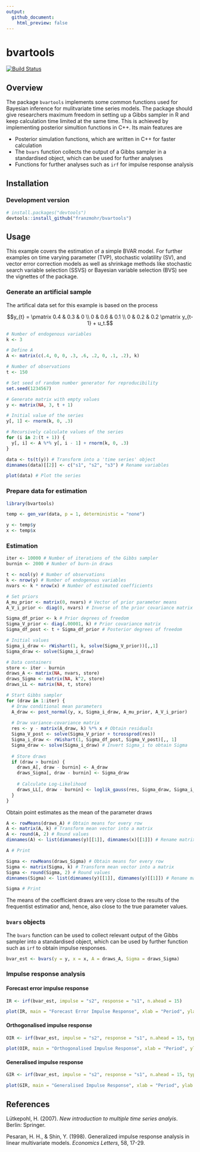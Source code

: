 ```yaml
---
output:
  github_document:
    html_preview: false
---
```


# bvartools

[![Build Status](https://travis-ci.org/franzmohr/bvartools.svg?branch=master)](https://travis-ci.org/franzmohr/bvartools)

## Overview

The package `bvartools` implements some common functions used for Bayesian inference for mulitvariate time series models. The package should give researchers maximum freedom in setting up a Gibbs sampler in R and keep calculation time limited at the same time. This is achieved by implementing posterior simultion functions in C++. Its main features are

* Posterior simulation functions, which are written in C++ for faster calculation
* The `bvars` function collects the output of a Gibbs sampler in a standardised object, which can be used for further analyses
* Functions for further analyses such as `irf` for impulse response analysis

## Installation

### Development version

```r
# install.packages("devtools")
devtools::install_github("franzmohr/bvartools")
```

## Usage

This example covers the estimation of a simple BVAR model. For further examples on time varying parameter (TVP), stochastic volatility (SV), and vector error correction models as well as shrinkage methods like stochastic search variable selection (SSVS) or Bayesian variable selection (BVS) see the vignettes of the package.

### Generate an artificial sample

The artifical data set for this example is based on the process

$$y_{t} = \pmatrix 0.4 & 0.3 & 0 \\ 0 & 0.6 & 0.1 \\ 0 & 0.2 & 0.2 \pmatrix y_{t-1} + u_t.$$

```r
# Number of endogenous variables
k <- 3

# Define A
A <- matrix(c(.4, 0, 0, .3, .6, .2, 0, .1, .2), k)

# Number of observations
t <- 150

# Set seed of random number generator for reproducibility
set.seed(1234567)

# Generate matrix with empty values
y <- matrix(NA, 3, t + 1)

# Initial value of the series
y[, 1] <- rnorm(k, 0, .3)

# Recursively calculate values of the series
for (i in 2:(t + 1)) {
  y[, i] <- A %*% y[, i - 1] + rnorm(k, 0, .3)
}

data <- ts(t(y)) # Transform into a 'time series' object
dimnames(data)[[2]] <- c("s1", "s2", "s3") # Rename variables

plot(data) # Plot the series
```

### Prepare data for estimation

```r
library(bvartools)

temp <- gen_var(data, p = 1, deterministic = "none")

y <- temp$y
x <- temp$x
```

### Estimation

```r
iter <- 10000 # Number of iterations of the Gibbs sampler
burnin <- 2000 # Number of burn-in draws

t <- ncol(y) # Number of observations
k <- nrow(y) # Number of endogenous variables
nvars <- k * nrow(x) # Number of estimated coefficients

# Set priors
A_mu_prior <- matrix(0, nvars) # Vector of prior parameter means
A_V_i_prior <- diag(0, nvars) # Inverse of the prior covariance matrix

Sigma_df_prior <- k # Prior degrees of freedom
Sigma_V_prior <- diag(.00001, k) # Prior covariance matrix
Sigma_df_post <- t + Sigma_df_prior # Posterior degrees of freedom

# Initial values
Sigma_i_draw <- rWishart(1, k, solve(Sigma_V_prior))[,,1]
Sigma_draw <- solve(Sigma_i_draw)

# Data containers
store <- iter - burnin
draws_A <- matrix(NA, nvars, store)
draws_Sigma <- matrix(NA, k^2, store)
draws_LL <- matrix(NA, t, store)

# Start Gibbs sampler
for (draw in 1:iter) {
  # Draw conditional mean parameters
  A_draw <- post_normal(y, x, Sigma_i_draw, A_mu_prior, A_V_i_prior)
  
  # Draw variance-covariance matrix
  res <- y - matrix(A_draw, k) %*% x # Obtain residuals
  Sigma_V_post <- solve(Sigma_V_prior + tcrossprod(res))
  Sigma_i_draw <- rWishart(1, Sigma_df_post, Sigma_V_post)[,, 1]
  Sigma_draw <- solve(Sigma_i_draw) # Invert Sigma_i to obtain Sigma
  
  # Store draws
  if (draw > burnin) {
    draws_A[, draw - burnin] <- A_draw
    draws_Sigma[, draw - burnin] <- Sigma_draw
    
    # Calculate Log-Likelihood
    draws_LL[, draw - burnin] <- loglik_gauss(res, Sigma_draw, Sigma_i_draw)
  }
}
```

Obtain point estimates as the mean of the parameter draws

```r
A <- rowMeans(draws_A) # Obtain means for every row
A <- matrix(A, k) # Transform mean vector into a matrix
A <- round(A, 2) # Round values
dimnames(A) <- list(dimnames(y)[[1]], dimnames(x)[[1]]) # Rename matrix dimensions

A # Print
```

```r
Sigma <- rowMeans(draws_Sigma) # Obtain means for every row
Sigma <- matrix(Sigma, k) # Transform mean vector into a matrix
Sigma <- round(Sigma, 2) # Round values
dimnames(Sigma) <- list(dimnames(y)[[1]], dimnames(y)[[1]]) # Rename matrix dimensions

Sigma # Print
```

The means of the coefficient draws are very close to the results of the frequentist estimatior and, hence, also close to the true parameter values.

### `bvars` objects

The `bvars` function can be used to collect relevant output of the Gibbs sampler into a standardised object, which can be used by further function such as `irf` to obtain impulse responses.

```r
bvar_est <- bvars(y = y, x = x, A = draws_A, Sigma = draws_Sigma)
```

### Impulse response analysis

#### Forecast error impulse response

```r
IR <- irf(bvar_est, impulse = "s2", response = "s1", n.ahead = 15)

plot(IR, main = "Forecast Error Impulse Response", xlab = "Period", ylab = "Response")
```

#### Orthogonalised impulse response

```r
OIR <- irf(bvar_est, impulse = "s2", response = "s1", n.ahead = 15, type = "oir")

plot(OIR, main = "Orthogonalised Impulse Response", xlab = "Period", ylab = "Response")
```

#### Generalised impulse response

```r
GIR <- irf(bvar_est, impulse = "s2", response = "s1", n.ahead = 15, type = "gir")

plot(GIR, main = "Generalised Impulse Response", xlab = "Period", ylab = "Response")
```

## References

Lütkepohl, H. (2007). *New introduction to multiple time series analyis*. Berlin: Springer.

Pesaran, H. H., & Shin, Y. (1998). Generalized impulse response analysis in linear multivariate models. *Economics Letters*, 58, 17-29.